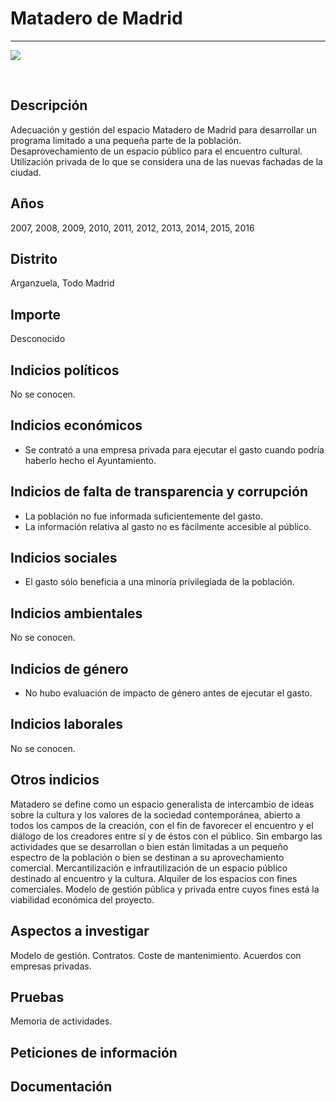 Matadero de Madrid
==================

------------------------------------------------------------------------

![](https://dl.airtable.com/jHdKRoPrSuPQo3qZUtBf_matadero_madrid.jpg)

<br/>

Descripción
-----------

Adecuación y gestión del espacio Matadero de Madrid para desarrollar un
programa limitado a una pequeña parte de la población.
Desaprovechamiento de un espacio público para el encuentro cultural.
Utilización privada de lo que se considera una de las nuevas fachadas de
la ciudad.

Años
----

2007, 2008, 2009, 2010, 2011, 2012, 2013, 2014, 2015, 2016

Distrito
--------

Arganzuela, Todo Madrid

Importe
-------

Desconocido

Indicios políticos
------------------

No se conocen.

Indicios económicos
-------------------

-   Se contrató a una empresa privada para ejecutar el gasto cuando
    podría haberlo hecho el Ayuntamiento.

Indicios de falta de transparencia y corrupción
-----------------------------------------------

-   La población no fue informada suficientemente del gasto.
-   La información relativa al gasto no es fácilmente accesible
    al público.

Indicios sociales
-----------------

-   El gasto sólo beneficia a una minoría privilegiada de la población.

Indicios ambientales
--------------------

No se conocen.

Indicios de género
------------------

-   No hubo evaluación de impacto de género antes de ejecutar el gasto.

Indicios laborales
------------------

No se conocen.

Otros indicios
--------------

Matadero se define como un espacio generalista de intercambio de ideas
sobre la cultura y los valores de la sociedad contemporánea, abierto a
todos los campos de la creación, con el fin de favorecer el encuentro y
el diálogo de los creadores entre sí y de éstos con el público. Sin
embargo las actividades que se desarrollan o bien están limitadas a un
pequeño espectro de la población o bien se destinan a su aprovechamiento
comercial. Mercantilización e infrautilización de un espacio público
destinado al encuentro y la cultura. Alquiler de los espacios con fines
comerciales. Modelo de gestión pública y privada entre cuyos fines está
la viabilidad económica del proyecto.

Aspectos a investigar
---------------------

Modelo de gestión. Contratos. Coste de mantenimiento. Acuerdos con
empresas privadas.

Pruebas
-------

Memoria de actividades.

Peticiones de información
-------------------------

Documentación
-------------
